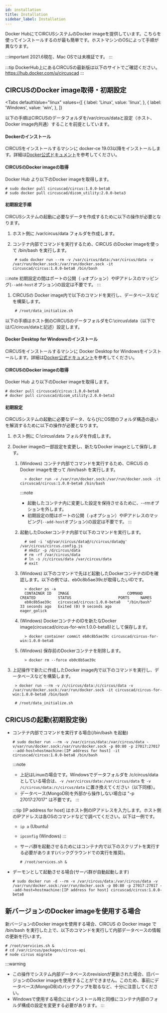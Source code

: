 ```yaml
---
id: installation
title: Installation
sidebar_label: Installation
---
```



Docker HubにてCIRCUSシステムのDocker imageを提供しています。こちらを使ってインストールするのが最も簡単です。ホストマシンのOSによって手順が異なります。

:::important
2021.6現在、Mac OSでは未検証です。
:::

:::tip
DockerHub上にあるCIRCUSの最新版は以下のサイトでご確認ください。  
https://hub.docker.com/u/circuscad
:::

## CIRCUSのDocker image取得・初期設定

<Tabs
  defaultValue="linux"
  values={[
    { label: 'Linux', value: 'linux', },
    { label: 'Windows', value: 'win', },
  ]}
>
<TabItem value="linux">

以下の手順はCIRCUSのデータフォルダを/var/circus/dataと設定（ホスト、Docker image内共通）することを前提としています。

#### Dockerのインストール

CIRCUSをインストールするマシンに docker-ce 19.03以降をインストールします。詳細は[Docker公式ドキュメント](https://docs.docker.com/get-docker/)を参考してください。

#### CIRCUSのDocker imageの取得

Docker Hub より以下のDocker imageを取得します。

    # sudo docker pull circuscad/circus:1.0.0-beta8
    # sudo docker pull circuscad/dicom_utility:2.0.0-beta3

#### 初期設定手順

CIRCUSシステムの起動に必要なデータを作成するために以下の操作が必要となります。

1. ホスト側に /var/circus/data フォルダを作成します。

1. コンテナ内部でコマンドを実行するため、CIRCUS のDocker imageを使って /bin/bash を実行します。

        # sudo docker run --rm -v /var/circus/data:/var/circus/data -v /var/run/docker.sock:/var/run/docker.sock -it circuscad/circus:1.0.0-beta8 /bin/bash

  :::note
  初期設定の間はポートの公開（`-p`オプション）やIPアドレスのマッピング(`--add-host`オプション)の設定は不要です。
  :::

1. CIRCUSの Docker image内で以下のコマンドを実行し、データベースなどを構築します。

        # /root/data_initialize.sh

</TabItem>
<TabItem value="win">

以下の手順はホスト側のCIRCUSのデータフォルダをC:\circus\data（以下では/C/circus/dataと記述）設定します。

#### Docker Desktop for Windowsのインストール

CIRCUSをインストールするマシンに Docker Desktop for Windowsをインストールします。詳細は[Docker公式ドキュメント](https://docs.docker.com/get-docker/)を参考してください。


#### CIRCUSのDocker imageの取得

Docker Hub より以下のDocker imageを取得します。

    # docker pull circuscad/circus:1.0.0-beta8
    # docker pull circuscad/dicom_utility:2.0.0-beta3

#### 初期設定

CIRCUSシステムの起動に必要なデータ、ならびにOS間のフォルダ構造の違いを解消するために以下の操作が必要となります。

1. ホスト側に C:\circus\data フォルダを作成します。

1. Docker imageの一部設定を変更し、新たなDocker imageとして保存します。
   1. (Windows) コンテナ内部でコマンドを実行するため、CIRCUS のDocker imageを使って /bin/bash を実行します。

            > docker run -v /var/run/docker.sock:/var/run/docker.sock -it circuscad/circus:1.0.0-beta8 /bin/bash

      :::note
      - 起動したコンテナ内に変更した設定を保持させるために、--rmオプションを外します。
      - 初期設定の間はポートの公開（`-p`オプション）やIPアドレスのマッピング(`--add-host`オプション)の設定は不要です。
      :::

   1. 起動したDockerコンテナ内部で以下のコマンドを実行します。

            # sed -i 's@/var/circus/data@/c/circus/data@g' /var/circus/circus.config.js
            # mkdir -p /d/circus/data
            # rm -rf /var/circus/data
            # ln -s /c/circus/data /var/circus/data
            # exit

   1. (Windows) 以下のコマンドで先ほど起動したDockerコンテナのIDを確認します。以下の例では、eb0c8b5ae39cが取得したいIDです。          

            > docker ps -a
            CONTAINER ID   IMAGE                          COMMAND       CREATED          STATUS                     PORTS     NAMES
            eb0c8b5ae39c   circuscad/circus:1.0.0-beta8   "/bin/bash"   33 seconds ago   Exited (0) 9 seconds ago             eager_golick

   1. (Windows) DockerコンテナのIDを新たなDocker image(circuscad/circus-for-win:1.0.0-beta8)として保存します。  

            > docker container commit eb0c8b5ae39c circuscad/circus-for-win:1.0.0-beta8

   1. (Windows) 保存前のDockerコンテナを削除します。  

            > docker rm --force eb0c8b5ae39c

1. 上記操作で新たに作成したDocker image内で以下のコマンドを実行し、データベースなどを構築します。

        > docker run --rm -v /c/circus/data:/c/circus/data -v /var/run/docker.sock:/var/run/docker.sock -it circuscad/circus-for-win:1.0.0-beta8 /bin/bash

        # /root/data_initialize.sh

</TabItem>
</Tabs>

## CRICUSの起動(初期設定後)

- コンテナ内部でコマンドを実行する場合(/bin/bash を起動)

      # sudo docker run --rm -v /var/circus/data:/var/circus/data -v/var/run/docker.sock:/var/run/docker.sock -p 80:80 -p 27017:27017 --add-host=hostmachine:[IP address for host] -it circuscad/circus:1.0.0-beta8 /bin/bash

  :::note
  - 上記はLinuxの場合です。Windowsでデータフォルダを /c/circus/data としている場合は、`-v /var/circus/data:/var/circus/data` を `-v /c/circus/data:/c/circus/data` に置き換えてください（以下同様）。 
  - データベース(MongoDB)を外部から操作しない場合は "-p 27017:27017" は不要です。
  :::

  :::tip
  [IP address for host] はホスト側のIPアドレスを入力します。ホスト側のIPアドレスは各OSのコマンドなどで調べてください。以下は一例です。
  - `ip a` (Ubuntu) 
  - `ipconfig` (Windows)
  :::

  - サーバ群を起動させるためにはコンテナ内で以下のスクリプトを実行する必要があります(バックグラウンドでの実行を推奨)。

        # /root/services.sh &

- デーモンとして起動させる場合(サーバ群が自動起動します)

      # sudo docker run -d --rm -v /var/circus/data:/var/circus/data -v /var/run/docker.sock:/var/run/docker.sock -p 80:80 -p 27017:27017 --add-host=hostmachine:[IP address for host] circuscad/circus:1.0.0-beta8

## 新バージョンのDocker imageを使用する場合

新バージョンのDocker imageを使用する場合、CIRCUS の Docker image で /bin/bash を実行した上で、以下のコマンドを実行して内部データベースの情報の更新を行います。

    # /root/servicies.sh & 
    # cd /var/circus/packages/circus-api
    # node circus migrate

:::warning
- この操作でシステム内部データベースのrevisionが更新された場合、旧バージョンのDocker imageを使用することができません。このため、事前にデータベース(MongoDB)のバックアップを取るなど、十分に注意してください。
- Windowsで使用する場合にはインストール時と同様にコンテナ内部のフォルダ構成の設定を変更する必要があります。
:::